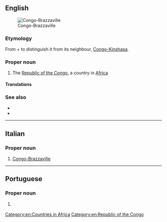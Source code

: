{{also|Congo Brazzaville}}
==English==
[[File:LocationRCongo.svg|thumb|Congo-Brazzaville]]

===Etymology===
From {{m|en|Congo}} + {{m|en|Brazzaville}} to distinguish it from its neighbour, [[Congo-Kinshasa]].

===Proper noun===
{{en-proper noun}}

# {{senseid|en|Q971}}The [[Republic of the Congo]], a country in [[Africa]]

====Translations====
{{trans-see|id=Q971|Congo}}

===See also===
* {{l|en|Congo-Kinshasa}}
* {{pedia}}

[[Category:en:Countries in Africa]]
[[Category:en:Republic of the Congo]]

----

==Italian==

===Proper noun===
{{it-proper noun}}

# [[#English|Congo-Brazzaville]]

{{C|it|Countries}}

----

==Portuguese==

===Proper noun===
{{pt-proper noun|m|head=[[Congo]]-[[Brazzaville]]}}

# {{place|pt|country|in central|continent/Africa|t1=Congo}}
#: {{syn|pt|República do Congo}}